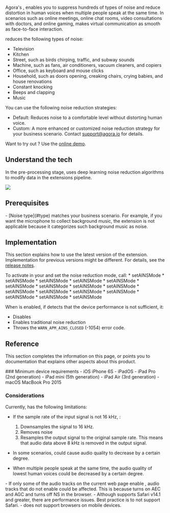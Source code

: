 

Agora's <Vg k="RTEE_NS" />, enables you to suppress hundreds of types of noise and reduce distortion in human voices when multiple people speak at the same time. In scenarios such as online meetings, online chat rooms, video consultations with doctors, and online gaming, <Vg k="RTEE_NS" /> makes virtual communication as smooth as face-to-face interaction.

<a name="type"></a>
<Vg k="RTEE_NS" /> reduces the following types of noise:

- Television
- Kitchen
- Street, such as birds chirping, traffic, and subway sounds
- Machine, such as fans, air conditioners, vacuum cleaners, and copiers
- Office, such as keyboard and mouse clicks
- Household, such as doors opening, creaking chairs, crying babies, and house renovations
- Constant knocking
- Beeps and clapping
- Music

You can use the following noise reduction strategies:
- Default: Reduces noise to a comfortable level without distorting human voice.
- Custom: A more enhanced or customized noise reduction strategy for your business scenario. Contact [support@agora.io](mailto:support@agora.io) for details.

Want to try out <Vg k="RTEE_NS" />? Use the <a href="https://webdemo.agora.io/aiDenoiser/index.html">online demo</a>.

## Understand the tech

In the pre-processing stage, <Vg k="RTEE_NS"/> uses deep learning noise reduction algorithms to modify <audio src=""></audio> data in the extensions pipeline.

![](/images/extensions-marketplace/ai-noise-suppression.png)

<PlatformWrapper notAllowed="unreal">

## Prerequisites

<Prerequisites />
- [Noise type](#type) matches your business scenario.  For example, if you want the microphone to collect background music, the extension is not applicable because it categorizes such background music as noise.

## Implementation

This section explains how to use the latest version of the <Vg k="RTEE_NS" /> extension. Implementation for previous versions might be different. For details, see the [release notes](/extensions-marketplace/overview/release-notes#ai-noise-suppression).

<PlatformWrapper notAllowed="web, android, ios, macos, unity">
To activate <Vg k="RTEE_NS" /> in your <Vpl k="CLIENT" /> and set the noise reduction mode, call:

<ProductWrapper notAllowed="voice-calling">

<PlatformWrapper platform="ios">
* <Link to = "{{global.API_REF_IOS_ROOT_RTC_ENGINE_KIT}}/setainsmode(_:mode:)">setAINSMode</Link>
</PlatformWrapper>
<PlatformWrapper platform="macos">
  * <Link to = "{{global.API_REF_MACOS_ROOT_RTC_ENGINE_KIT}}/setainsmode(_:mode:)">setAINSMode</Link>
</PlatformWrapper>
<PlatformWrapper platform="android">
  * <Link to = "{{global.API_REF_ANDROID_ROOT}}/class_irtcengine.html#api_irtcengine_setainsmode">setAINSMode</Link>
</PlatformWrapper>
<PlatformWrapper platform="windows">
* <Link to = "{{global.API_REF_WINDOWS_ROOT_CPP}}/class_irtcengine.html#api_irtcengine_setainsmode">setAINSMode</Link>
</PlatformWrapper>
<PlatformWrapper platform="electron">
  * <Link to = "{{global.API_REF_ELECTRON_ROOT}}/class_irtcengine.html#api_irtcengine_setainsmode">setAINSMode</Link>
</PlatformWrapper>
<PlatformWrapper platform="unity">
  * <Link to = "{{global.API_REF_UNITY_ROOT}}/class_irtcengine.html#api_irtcengine_setainsmode">setAINSMode</Link>
</PlatformWrapper>
<PlatformWrapper platform="flutter">
  * <Link to = "{{global.API_REF_FLUTTER_ROOT}}/class_irtcengine.html#api_irtcengine_setainsmode">setAINSMode</Link>
</PlatformWrapper>
<PlatformWrapper platform="react-native">
  * <Link to = "{{global.API_REF_RN_ROOT}}/class_irtcengine.html#api_irtcengine_setainsmode">setAINSMode</Link>
</PlatformWrapper>

</ProductWrapper>

<ProductWrapper product="voice-calling" >
<PlatformWrapper platform="ios">
* <Link to = "{{global.API_REF_IOS_ROOT_RTC_ENGINE_KIT_VOICE_SDK}}/setainsmode(_:mode:)">setAINSMode</Link>
</PlatformWrapper>
<PlatformWrapper platform="macos">
  * <Link to = "{{global.API_REF_MACOS_ROOT_RTC_ENGINE_KIT_VOICE_SDK}}/setainsmode(_:mode:)">setAINSMode</Link>
</PlatformWrapper>
<PlatformWrapper platform="android">
  * <Link to = "{{global.API_REF_ANDROID_ROOT_VOICE_SDK}}/class_irtcengine.html#api_irtcengine_setainsmode">setAINSMode</Link>
</PlatformWrapper>
<PlatformWrapper platform="windows">
* <Link to = "{{global.API_REF_WINDOWS_ROOT_CPP_VOICE_SDK}}/class_irtcengine.html#api_irtcengine_setainsmode">setAINSMode</Link>
</PlatformWrapper>
<PlatformWrapper platform="electron">
  * <Link to = "{{global.API_REF_ELECTRON_ROOT_VOICE_SDK}}/class_irtcengine.html#api_irtcengine_setainsmode">setAINSMode</Link>
</PlatformWrapper>
<PlatformWrapper platform="unity">
  * <Link to = "{{global.API_REF_UNITY_ROOT_VOICE_SDK}}/class_irtcengine.html#api_irtcengine_setainsmode">setAINSMode</Link>
</PlatformWrapper>
<PlatformWrapper platform="flutter">
  * <Link to = "{{global.API_REF_FLUTTER_ROOT_VOICE_SDK}}/class_irtcengine.html#api_irtcengine_setainsmode">setAINSMode</Link>
</PlatformWrapper>
<PlatformWrapper platform="react-native">
  * <Link to = "{{global.API_REF_RN_ROOT_VOICE}}/class_irtcengine.html#api_irtcengine_setainsmode">setAINSMode</Link>
</PlatformWrapper>
</ProductWrapper>

</PlatformWrapper>

<PlatformWrapper platform="web,react-js ,android, ios, macos, unity">
<ProjectImplement />
</PlatformWrapper>

<PlatformWrapper platform="ios">

When <Vg k="RTEE_NS" /> is enabled, if <Vg k="VSDK" /> detects that the device performance is not sufficient, it:

- Disables <Vg k="RTEE_NS" />
- Enables traditional noise reduction
- Throws the `WARN_APM_AINS_CLOSED` (-1054) error code.

</PlatformWrapper>

<ProjectTest />

## Reference

This section completes the information on this page, or points you to documentation that explains other aspects about this product.

<PlatformWrapper platform="web">

<Reference/>

</PlatformWrapper>

<PlatformWrapper platform="ios">
### Minimum device requirements
- iOS iPhone 6S
- iPadOS
- iPad Pro (2nd generation)
- iPad mini (5th generation)
- iPad Air (3rd generation)
- macOS MacBook Pro 2015

</PlatformWrapper>

### Considerations

Currently,  <Vg k="RTEE_NS" /> has the following limitations:

- If the sample rate of the input signal is not 16 kHz,  <Vg k="RTEE_NS" />:
    1. Downsamples the signal to 16 kHz.
    1. Removes noise
    1. Resamples the output signal to the original sample rate.
    This means that audio data above 8 kHz is removed in the output signal.

- In some scenarios, <Vg k="RTEE_NS" /> could cause audio quality to decrease by a certain degree.
- When multiple people speak at the same time, the audio quality of lowest human voices could be decreased by a certain degree.

<PlatformWrapper platform="web">
- If only some of the audio tracks on the current web page enable <Vg k="RTEE_NS" />, audio tracks that do not enable <Vg k="RTEE_NS" /> could be affected. This is because <Vg k="RTEE_NS" /> turns on AEC and AGC and turns off NS in the browser.
- Although <Vg k="RTEE_NS" /> supports Safari v14.1 and greater, there are performance issues. Best practice is to not support Safari.
- <Vg k="RTEE_NS" /> does not support browsers on mobile devices.
</PlatformWrapper>

</PlatformWrapper>

